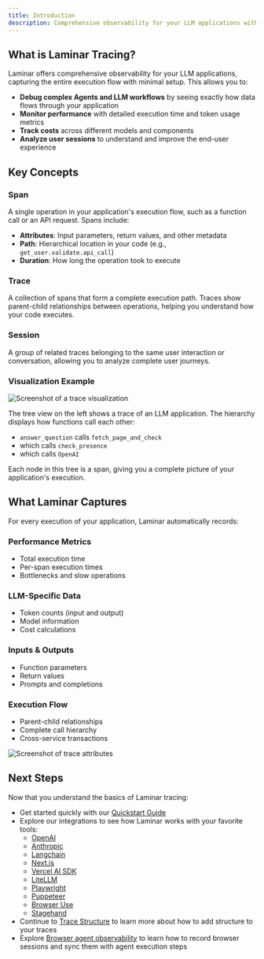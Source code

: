 ```yaml
---
title: Introduction
description: Comprehensive observability for your LLM applications with OpenTelemetry-based tracing
---
```


## What is Laminar Tracing?

Laminar offers comprehensive observability for your LLM applications, capturing the entire execution flow with minimal setup. This allows you to:

- **Debug complex Agents and LLM workflows** by seeing exactly how data flows through your application
- **Monitor performance** with detailed execution time and token usage metrics
- **Track costs** across different models and components
- **Analyze user sessions** to understand and improve the end-user experience

## Key Concepts

### Span

A single operation in your application's execution flow, such as a function call or an API request. Spans include:

- **Attributes**: Input parameters, return values, and other metadata
- **Path**: Hierarchical location in your code (e.g., `get_user.validate.api_call`)
- **Duration**: How long the operation took to execute

### Trace

A collection of spans that form a complete execution path. Traces show parent-child relationships between operations, helping you understand how your code executes.

### Session

A group of related traces belonging to the same user interaction or conversation, allowing you to analyze complete user journeys.

### Visualization Example

<div style={{ border: '1px solid #2B2B30', borderRadius: '8px', overflow: 'hidden' }}>
<img src="/images/traces/trace-example.png" alt="Screenshot of a trace visualization" style={{ margin: '0px' }}/>
</div>

The tree view on the left shows a trace of an LLM application. The hierarchy displays how functions call each other:
- `answer_question` calls `fetch_page_and_check`
- which calls `check_presence` 
- which calls `OpenAI`

Each node in this tree is a span, giving you a complete picture of your application's execution.

## What Laminar Captures

For every execution of your application, Laminar automatically records:

### Performance Metrics
- Total execution time
- Per-span execution times
- Bottlenecks and slow operations

### LLM-Specific Data
- Token counts (input and output)
- Model information
- Cost calculations

### Inputs & Outputs
- Function parameters
- Return values
- Prompts and completions

### Execution Flow
- Parent-child relationships
- Complete call hierarchy
- Cross-service transactions

<div style={{ border: '1px solid #2B2B30', borderRadius: '8px', overflow: 'hidden' }}>
<img src="/images/traces/trace-attr.png" alt="Screenshot of trace attributes" style={{ margin: '0px' }}/>
</div>






## Next Steps

Now that you understand the basics of Laminar tracing:

- Get started quickly with our [Quickstart Guide](/tracing/quickstart)
- Explore our integrations to see how Laminar works with your favorite tools:
    - [OpenAI](/tracing/integrations/openai)
    - [Anthropic](/tracing/integrations/anthropic)
    - [Langchain](/tracing/integrations/langchain)
    - [Next.js](/tracing/integrations/nextjs)
    - [Vercel AI SDK](/tracing/integrations/vercel-ai-sdk)
    - [LiteLLM](/tracing/integrations/litellm)
    - [Playwright](/tracing/integrations/playwright)
    - [Puppeteer](/tracing/integrations/puppeteer)
    - [Browser Use](/tracing/integrations/browser-use)
    - [Stagehand](/tracing/integrations/stagehand)
- Continue to [Trace Structure](/tracing/structure) to learn more about how to add structure to your traces
- Explore [Browser agent observability](/tracing/browser-agent-observability) to learn how to record browser sessions and sync them with agent execution steps
